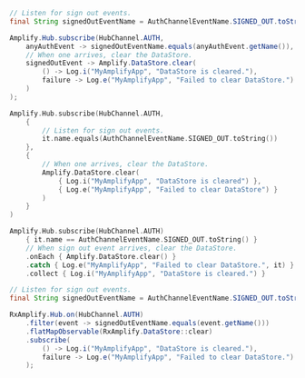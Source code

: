 <BlockSwitcher>
<CodeBlock name="Java">

```java
// Listen for sign out events.
final String signedOutEventName = AuthChannelEventName.SIGNED_OUT.toString();

Amplify.Hub.subscribe(HubChannel.AUTH,
    anyAuthEvent -> signedOutEventName.equals(anyAuthEvent.getName()),
    // When one arrives, clear the DataStore.
    signedOutEvent -> Amplify.DataStore.clear(
        () -> Log.i("MyAmplifyApp", "DataStore is cleared."),
        failure -> Log.e("MyAmplifyApp", "Failed to clear DataStore.")
    )
);
```

</CodeBlock>
<CodeBlock name="Kotlin - Callbacks">

```kotlin
Amplify.Hub.subscribe(HubChannel.AUTH,
    {
        // Listen for sign out events.
        it.name.equals(AuthChannelEventName.SIGNED_OUT.toString())
    },
    {
        // When one arrives, clear the DataStore.
        Amplify.DataStore.clear(
            { Log.i("MyAmplifyApp", "DataStore is cleared") },
            { Log.e("MyAmplifyApp", "Failed to clear DataStore") }
        )
    }
)
```

</CodeBlock>
<CodeBlock name="Kotlin - Coroutines (Beta)">

```kotlin
Amplify.Hub.subscribe(HubChannel.AUTH)
    { it.name == AuthChannelEventName.SIGNED_OUT.toString() }
    // When sign out event arrives, clear the DataStore.
    .onEach { Amplify.DataStore.clear() }
    .catch { Log.e("MyAmplifyApp", "Failed to clear DataStore.", it) }
    .collect { Log.i("MyAmplifyApp", "DataStore is cleared.") }
```

</CodeBlock>

<CodeBlock name="RxJava">

```java
// Listen for sign out events.
final String signedOutEventName = AuthChannelEventName.SIGNED_OUT.toString();

RxAmplify.Hub.on(HubChannel.AUTH)
    .filter(event -> signedOutEventName.equals(event.getName()))
    .flatMapObservable(RxAmplify.DataStore::clear)
    .subscribe(
        () -> Log.i("MyAmplifyApp", "DataStore is cleared."),
        failure -> Log.e("MyAmplifyApp", "Failed to clear DataStore.")
    );
```

</CodeBlock>
</BlockSwitcher>

